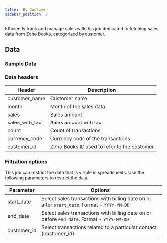 ```yaml
---
title:  By Customer
sidebar_position: 2
---
```


Efficiently track and manage sales with this job dedicated to fetching sales data from Zoho Books, categorized by customer.

<AddJob
  template="gsheet_zoho_books_db_get_sales_by_customer"
/>


## Data

### Sample Data

<Gsheet
  src="https://docs.google.com/spreadsheets/d/1-gX-uq5YrTW-6gQJYM-mNXitEOfJLTiQCvPtV8CR1Yc/edit#gid=1922010782"
/>


### Data headers

| Header           | Description                                      |
|------------------|--------------------------------------------------|
| customer_name    | Customer name                                    |
| month            | Month of the sales data                           |
| sales            | Sales amount                                     |
| sales_with_tax   | Sales amount with tax                             |
| count            | Count of transactions                            |
| currency_code    | Currency code of the transactions                 |
| customer_id      | Zoho Books ID used to refer to the customer       |


### Filtration options

This job can restrict the data that is visible in spreadsheets. Use the following parameters to restrict the data.

| Parameter | Options |
|----|----|
| start_date | Select sales transactions with billing date on or after `start_date`. Format - `YYYY-MM-DD` |
| end_date | Select sales transactions with billing date on or before `end_date`. Format - `YYYY-MM-DD` |
| customer_id | Select transactions related to a particular contact (customer_id) |

<!---
## Others

### Similar jobs

Similar sort of data can be achieved by using get accounting transaction job and filtering it by invoice type. 

### Reports that use this job

Here are some of the report templates that use this job: 
-->